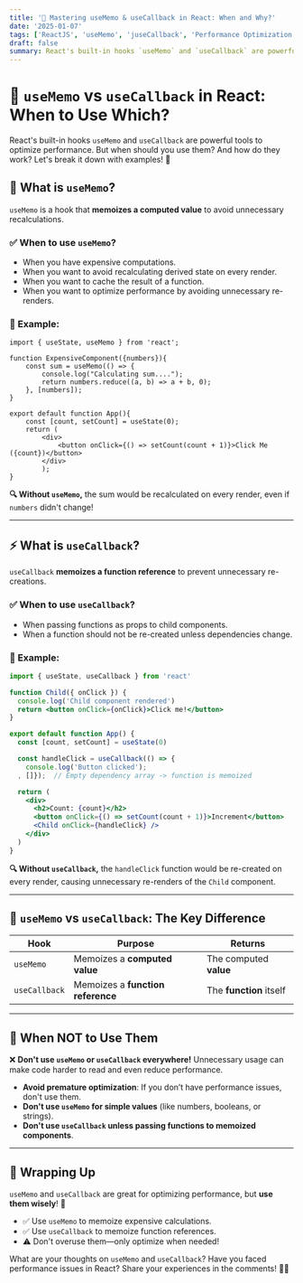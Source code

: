 ```yaml
---
title: '🚀 Mastering useMemo & useCallback in React: When and Why?'
date: '2025-01-07'
tags: ['ReactJS', 'useMemo', 'juseCallback', 'Performance Optimization']
draft: false
summary: React's built-in hooks `useMemo` and `useCallback` are powerful tools to optimize performance. But when should you use them? And how do they work? Let's break it down with examples! 🚀
---
```


# 🎯 `useMemo` vs `useCallback` in React: When to Use Which?

React's built-in hooks `useMemo` and `useCallback` are powerful tools to optimize performance. But when should you use them? And how do they work? Let's break it down with examples! 🚀

## 🧐 What is `useMemo`?

`useMemo` is a hook that **memoizes a computed value** to avoid unnecessary recalculations.

### ✅ When to use `useMemo`?

- When you have expensive computations.
- When you want to avoid recalculating derived state on every render.
- When you want to cache the result of a function.
- When you want to optimize performance by avoiding unnecessary re-renders.

### 📝 Example:

```JSX
import { useState, useMemo } from 'react';

function ExpensiveComponent({numbers}){
    const sum = useMemo(() => {
        console.log("Calculating sum....");
        return numbers.reduce((a, b) => a + b, 0);
    }, [numbers]);
}

export default function App(){
    const [count, setCount] = useState(0);
    return (
        <div>
            <button onClick={() => setCount(count + 1)}>Click Me ({count})</button>
        </div>
        );
}
```

**🔍 Without `useMemo`,** the sum would be recalculated on every render, even if `numbers` didn't change!

---

## ⚡ What is `useCallback`?

`useCallback` **memoizes a function reference** to prevent unnecessary re-creations.

### ✅ When to use `useCallback`?

- When passing functions as props to child components.
- When a function should not be re-created unless dependencies change.

### 📝 Example:

```jsx
import { useState, useCallback } from 'react'

function Child({ onClick }) {
  console.log('Child component rendered')
  return <button onClick={onClick}>Click me!</button>
}

export default function App() {
  const [count, setCount] = useState(0)

  const handleClick = useCallback(() => {
    console.log('Button clicked');
  , []});  // Empty dependency array -> function is memoized

  return (
    <div>
      <h2>Count: {count}</h2>
      <button onClick={() => setCount(count + 1)}>Increment</button>
      <Child onClick={handleClick} />
    </div>
  )
}
```

**🔍 Without `useCallback`,** the `handleClick` function would be re-created on every render, causing unnecessary re-renders of the `Child` component.

---

## 🚀 `useMemo` vs `useCallback`: The Key Difference

| Hook          | Purpose                           | Returns                 |
| ------------- | --------------------------------- | ----------------------- |
| `useMemo`     | Memoizes a **computed value**     | The computed **value**  |
| `useCallback` | Memoizes a **function reference** | The **function** itself |

---

## 🎯 When NOT to Use Them

❌ **Don't use `useMemo` or `useCallback` everywhere!** Unnecessary usage can make code harder to read and even reduce performance.

- **Avoid premature optimization**: If you don’t have performance issues, don't use them.
- **Don't use `useMemo` for simple values** (like numbers, booleans, or strings).
- **Don't use `useCallback` unless passing functions to memoized components**.

---

## 🎉 Wrapping Up

`useMemo` and `useCallback` are great for optimizing performance, but **use them wisely**! 🚀

- ✅ Use `useMemo` to memoize expensive calculations.
- ✅ Use `useCallback` to memoize function references.
- ⚠️ Don't overuse them—only optimize when needed!

What are your thoughts on `useMemo` and `useCallback`? Have you faced performance issues in React? Share your experiences in the comments! 💬🔥
